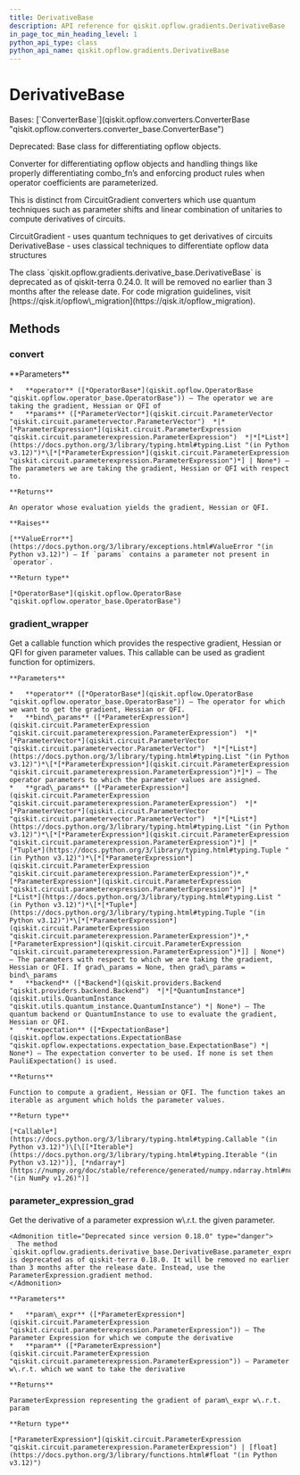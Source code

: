 ```yaml
---
title: DerivativeBase
description: API reference for qiskit.opflow.gradients.DerivativeBase
in_page_toc_min_heading_level: 1
python_api_type: class
python_api_name: qiskit.opflow.gradients.DerivativeBase
---
```


# DerivativeBase

<Class id="qiskit.opflow.gradients.DerivativeBase" isDedicatedPage={true} github="https://github.com/qiskit/qiskit/tree/stable/0.25/qiskit/opflow/gradients/derivative_base.py" signature="qiskit.opflow.gradients.DerivativeBase" modifiers="class">
  Bases: [`ConverterBase`](qiskit.opflow.converters.ConverterBase "qiskit.opflow.converters.converter_base.ConverterBase")

  Deprecated: Base class for differentiating opflow objects.

  Converter for differentiating opflow objects and handling things like properly differentiating combo\_fn’s and enforcing product rules when operator coefficients are parameterized.

  This is distinct from CircuitGradient converters which use quantum techniques such as parameter shifts and linear combination of unitaries to compute derivatives of circuits.

  CircuitGradient - uses quantum techniques to get derivatives of circuits DerivativeBase - uses classical techniques to differentiate opflow data structures

  <Admonition title="Deprecated since version 0.24.0" type="danger">
    The class `qiskit.opflow.gradients.derivative_base.DerivativeBase` is deprecated as of qiskit-terra 0.24.0. It will be removed no earlier than 3 months after the release date. For code migration guidelines, visit [https://qisk.it/opflow\_migration](https://qisk.it/opflow_migration).
  </Admonition>

  ## Methods

  ### convert

  <Function id="qiskit.opflow.gradients.DerivativeBase.convert" signature="convert(operator, params=None)" modifiers="abstract">
    **Parameters**

    *   **operator** ([*OperatorBase*](qiskit.opflow.OperatorBase "qiskit.opflow.operator_base.OperatorBase")) – The operator we are taking the gradient, Hessian or QFI of
    *   **params** ([*ParameterVector*](qiskit.circuit.ParameterVector "qiskit.circuit.parametervector.ParameterVector")  *|*[*ParameterExpression*](qiskit.circuit.ParameterExpression "qiskit.circuit.parameterexpression.ParameterExpression")  *|*[*List*](https://docs.python.org/3/library/typing.html#typing.List "(in Python v3.12)")*\[*[*ParameterExpression*](qiskit.circuit.ParameterExpression "qiskit.circuit.parameterexpression.ParameterExpression")*] | None*) – The parameters we are taking the gradient, Hessian or QFI with respect to.

    **Returns**

    An operator whose evaluation yields the gradient, Hessian or QFI.

    **Raises**

    [**ValueError**](https://docs.python.org/3/library/exceptions.html#ValueError "(in Python v3.12)") – If `params` contains a parameter not present in `operator`.

    **Return type**

    [*OperatorBase*](qiskit.opflow.OperatorBase "qiskit.opflow.operator_base.OperatorBase")
  </Function>

  ### gradient\_wrapper

  <Function id="qiskit.opflow.gradients.DerivativeBase.gradient_wrapper" signature="gradient_wrapper(operator, bind_params, grad_params=None, backend=None, expectation=None)">
    Get a callable function which provides the respective gradient, Hessian or QFI for given parameter values. This callable can be used as gradient function for optimizers.

    **Parameters**

    *   **operator** ([*OperatorBase*](qiskit.opflow.OperatorBase "qiskit.opflow.operator_base.OperatorBase")) – The operator for which we want to get the gradient, Hessian or QFI.
    *   **bind\_params** ([*ParameterExpression*](qiskit.circuit.ParameterExpression "qiskit.circuit.parameterexpression.ParameterExpression")  *|*[*ParameterVector*](qiskit.circuit.ParameterVector "qiskit.circuit.parametervector.ParameterVector")  *|*[*List*](https://docs.python.org/3/library/typing.html#typing.List "(in Python v3.12)")*\[*[*ParameterExpression*](qiskit.circuit.ParameterExpression "qiskit.circuit.parameterexpression.ParameterExpression")*]*) – The operator parameters to which the parameter values are assigned.
    *   **grad\_params** ([*ParameterExpression*](qiskit.circuit.ParameterExpression "qiskit.circuit.parameterexpression.ParameterExpression")  *|*[*ParameterVector*](qiskit.circuit.ParameterVector "qiskit.circuit.parametervector.ParameterVector")  *|*[*List*](https://docs.python.org/3/library/typing.html#typing.List "(in Python v3.12)")*\[*[*ParameterExpression*](qiskit.circuit.ParameterExpression "qiskit.circuit.parameterexpression.ParameterExpression")*] |* [*Tuple*](https://docs.python.org/3/library/typing.html#typing.Tuple "(in Python v3.12)")*\[*[*ParameterExpression*](qiskit.circuit.ParameterExpression "qiskit.circuit.parameterexpression.ParameterExpression")*,* [*ParameterExpression*](qiskit.circuit.ParameterExpression "qiskit.circuit.parameterexpression.ParameterExpression")*] |* [*List*](https://docs.python.org/3/library/typing.html#typing.List "(in Python v3.12)")*\[*[*Tuple*](https://docs.python.org/3/library/typing.html#typing.Tuple "(in Python v3.12)")*\[*[*ParameterExpression*](qiskit.circuit.ParameterExpression "qiskit.circuit.parameterexpression.ParameterExpression")*,* [*ParameterExpression*](qiskit.circuit.ParameterExpression "qiskit.circuit.parameterexpression.ParameterExpression")*]] | None*) – The parameters with respect to which we are taking the gradient, Hessian or QFI. If grad\_params = None, then grad\_params = bind\_params
    *   **backend** ([*Backend*](qiskit.providers.Backend "qiskit.providers.backend.Backend")  *|*[*QuantumInstance*](qiskit.utils.QuantumInstance "qiskit.utils.quantum_instance.QuantumInstance") *| None*) – The quantum backend or QuantumInstance to use to evaluate the gradient, Hessian or QFI.
    *   **expectation** ([*ExpectationBase*](qiskit.opflow.expectations.ExpectationBase "qiskit.opflow.expectations.expectation_base.ExpectationBase") *| None*) – The expectation converter to be used. If none is set then PauliExpectation() is used.

    **Returns**

    Function to compute a gradient, Hessian or QFI. The function takes an iterable as argument which holds the parameter values.

    **Return type**

    [*Callable*](https://docs.python.org/3/library/typing.html#typing.Callable "(in Python v3.12)")\[\[[*Iterable*](https://docs.python.org/3/library/typing.html#typing.Iterable "(in Python v3.12)")], [*ndarray*](https://numpy.org/doc/stable/reference/generated/numpy.ndarray.html#numpy.ndarray "(in NumPy v1.26)")]
  </Function>

  ### parameter\_expression\_grad

  <Function id="qiskit.opflow.gradients.DerivativeBase.parameter_expression_grad" signature="parameter_expression_grad(param_expr, param)" modifiers="static">
    Get the derivative of a parameter expression w\.r.t. the given parameter.

    <Admonition title="Deprecated since version 0.18.0" type="danger">
      The method `qiskit.opflow.gradients.derivative_base.DerivativeBase.parameter_expression_grad()` is deprecated as of qiskit-terra 0.18.0. It will be removed no earlier than 3 months after the release date. Instead, use the ParameterExpression.gradient method.
    </Admonition>

    **Parameters**

    *   **param\_expr** ([*ParameterExpression*](qiskit.circuit.ParameterExpression "qiskit.circuit.parameterexpression.ParameterExpression")) – The Parameter Expression for which we compute the derivative
    *   **param** ([*ParameterExpression*](qiskit.circuit.ParameterExpression "qiskit.circuit.parameterexpression.ParameterExpression")) – Parameter w\.r.t. which we want to take the derivative

    **Returns**

    ParameterExpression representing the gradient of param\_expr w\.r.t. param

    **Return type**

    [*ParameterExpression*](qiskit.circuit.ParameterExpression "qiskit.circuit.parameterexpression.ParameterExpression") | [float](https://docs.python.org/3/library/functions.html#float "(in Python v3.12)")
  </Function>
</Class>

